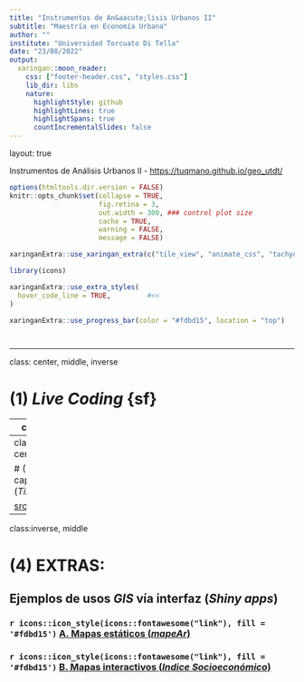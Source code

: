 ```yaml
---
title: "Instrumentos de An&aacute;lisis Urbanos II"
subtitle: "Maestría en Economía Urbana"
author: ""
institute: "Universidad Torcuato Di Tella"
date: "23/08/2022"
output:
  xaringan::moon_reader:
    css: ["footer-header.css", "styles.css"]
    lib_dir: libs
    nature:
      highlightStyle: github
      highlightLines: true
      highlightSpans: true
      countIncrementalSlides: false
---
```


layout: true
  
  
<div class="my-footer"><span>Instrumentos de Análisis Urbanos II - <a href="https://tuqmano.github.io/geo_utdt/">https://tuqmano.github.io/geo_utdt/</a></span></div> 


```r
options(htmltools.dir.version = FALSE)
knitr::opts_chunk$set(collapse = TRUE,
                      fig.retina = 3,
                      out.width = 300, ### control plot size
                      cache = TRUE,
                      warning = FALSE,
                      message = FALSE)


```


```r
xaringanExtra::use_xaringan_extra(c("tile_view", "animate_css", "tachyons", "extra_styles", "scribble", "editable", "broadcast", "webcam"))

library(icons)

```

```r
xaringanExtra::use_extra_styles(
  hover_code_line = TRUE,         #<<
)

xaringanExtra::use_progress_bar(color = "#fdbd15", location = "top")




```



---

class: center, middle, inverse

# (1) _Live Coding_ {sf} 


---
class:inverse

# (2) `{mapsf}`

```r

### mapsf


library(geoAr) # Argentina's Spatial Data Toolbox, [github::politicaargentina/geoAr] v0.0.1.0
library(mapsf) # Thematic Cartography, CRAN v0.2.0
library(electorAr) # Toolbox for Argentina's Electoral Data, [github::PoliticaArgentina/electorAr] v0.0.1.0
library(tidyverse) # Easily Install and Load the 'Tidyverse', CRAN v1.3.0

tuc <- get_geo("TUCUMAN")


electores <- get_election_data(district = "tucuman", 
                               category = "dip", 
                               round = "gral", 
                               year = 2017,
                               level = "departamento") %>% 
  select(electores) %>% 
  distinct()


tuc2 <- tuc %>% 
  add_geo_codes() %>% 
  left_join(electores)

### MAPSF


mf_init(tuc2, theme = "iceberg")

mf_shadow(tuc2, add = T)

mf_map(tuc2, add = T)

mf_map(tuc2, 
       var = "electores", 
       type = "prop", 
       inche = 0.25, 
       col = "red", 
       leg_title = "Electores")

mf_layout(title = "TUCUMAN - Elección 2017", credits = "DATOS: (a) electorales con {electorAr}\n
          (b) geometrías con {geoAr} \n 
          (c) mapa con {mapsf}")

```



[scripts/mapsf.r](https://github.com/TuQmano/geo_utdt/blob/master/sesiones/scripts/mapsf.R) 



---
class:inverse, center, middle

# (3) Desarga capa base (_Tiles_)

[srcipts/get_tiles.r](https://github.com/TuQmano/geo_utdt/blob/master/sesiones/scripts/get_tiles.R)

---
class:inverse, middle

# (4) EXTRAS: 

## Ejemplos de usos _GIS_ vía interfaz (_Shiny apps_)

### `r icons::icon_style(icons::fontawesome("link"), fill = '#fdbd15')` [A. Mapas estáticos (_mapeAr_)](https://tableros.yvera.tur.ar/mapeAr) 


### `r icons::icon_style(icons::fontawesome("link"), fill = '#fdbd15')` [B. Mapas interactivos (_Indice Socioeconómico_)](http://socioeconomico.mentacomunicacion.com.ar/)


